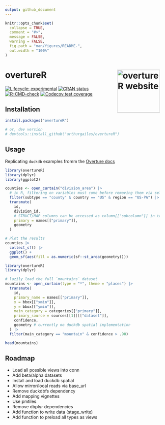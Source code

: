 ```yaml
---
output: github_document
---
```


<!-- README.md is generated from README.Rmd. Please edit that file -->

```r
knitr::opts_chunk$set(
  collapse = TRUE,
  comment = "#>",
  message = FALSE,
  warning = FALSE,
  fig.path = "man/figures/README-",
  out.width = "100%"
)
```

# overtureR <a href="https://arthurgailes.github.io/overtureR/"><img src="man/figures/logo.png" align="right" height="139" alt="overtureR website" /></a>


<!-- badges: start -->
[![Lifecycle: experimental](https://img.shields.io/badge/lifecycle-experimental-orange.svg)](https://lifecycle.r-lib.org/articles/stages.html#experimental)
[![CRAN status](https://www.r-pkg.org/badges/version/overtureR)](https://CRAN.R-project.org/package=overtureR)
[![R-CMD-check](https://github.com/arthurgailes/overtureR/actions/workflows/R-CMD-check.yaml/badge.svg)](https://github.com/arthurgailes/overtureR/actions/workflows/R-CMD-check.yaml)
[![Codecov test coverage](https://codecov.io/gh/arthurgailes/overtureR/branch/master/graph/badge.svg)](https://app.codecov.io/gh/arthurgailes/overtureR?branch=master)
<!-- badges: end -->

## Installation

```r
install.packages("overtureR")

# or, dev version
# devtools::install_github("arthurgailes/overtureR")
```


## Usage

Replicating `duckdb` examples fromm the [Overture docs](https://docs.overturemaps.org/getting-data/duckdb/)

```r
library(overtureR)
library(dplyr)
library(ggplot2)

counties <- open_curtain("division_area") |>
  # in R, filtering on variables must come before removing them via select
  filter(subtype == "county" & country == "US" & region == "US-PA") |>
  transmute(
    id,
    division_id,
    # STRUCT/MAP columns can be accessed as column[["subcolumn"]] in transmute
    primary = names[["primary"]],
    geometry
  )

# Plot the results
counties |>
  collect_sf() |>
  ggplot() +
  geom_sf(aes(fill = as.numeric(sf::st_area(geometry))))
```

```r
library(overtureR)
library(dplyr)

# lazily load the full `mountains` dataset
mountains <- open_curtain(type = "*", theme = "places") |>
  transmute(
    id,
    primary_name = names[["primary"]],
    x = bbox[["xmin"]],
    y = bbox[["ymin"]],
    main_category = categories[["primary"]],
    primary_source = sources[[1]][["dataset"]],
    confidence,
    geometry # currently no duckdb spatial implementation
  ) |>
  filter(main_category == "mountain" & confidence > .90)

head(mountains)
```


## Roadmap

- Load all possible views into conn
- Add beta/alpha datasets
- Install and load duckdb spatial
- Allow mirror/local reads via base_url
- Remove duckdbfs dependency
- Add mapping vignettes
- Use pmtiles
- Remove dbplyr dependencies
- Add function to write data (stage_write)
- Add function to preload all types as views
